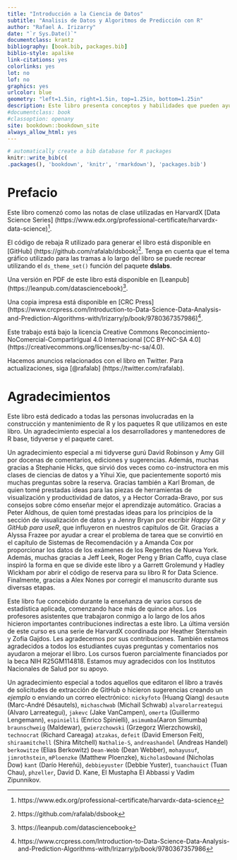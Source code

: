 ```yaml
---
title: "Introducción a la Ciencia de Datos"
subtitle: "Analisis de Datos y Algoritmos de Predicción con R"
author: "Rafael A. Irizarry"
date: "`r Sys.Date()`"
documentclass: krantz
bibliography: [book.bib, packages.bib]
biblio-style: apalike
link-citations: yes
colorlinks: yes
lot: no
lof: no
graphics: yes
urlcolor: blue
geometry: "left=1.5in, right=1.5in, top=1.25in, bottom=1.25in"
description: Este libro presenta conceptos y habilidades que pueden ayudar a abordar desafíos de mundo real de análisis de datos. Cubre conceptos de probabilidad, inferencia estadística, regresión lineal y aprendizaje automático y te ayuda a desarrollar habilidades como la programación R, disputa de datos con dplyr, visualización de datos con ggplot2, organización de archivos con Shell de UNIX / Linux, control de versiones con GitHub y preparación de documentos reproducibles con R markdown.
#documentclass: book
#classoption: openany
site: bookdown::bookdown_site
always_allow_html: yes
---
```



```r
# automatically create a bib database for R packages
knitr::write_bib(c(
.packages(), 'bookdown', 'knitr', 'rmarkdown'), 'packages.bib')
```

# Prefacio {-}

Este libro comenzó como las notas de clase utilizadas en
HarvardX [Data Science Series] (https://www.edx.org/professional-certificate/harvardx-data-science)^[https://www.edx.org/professional-certificate/harvardx-data-science].

El código de rebaja R utilizado para generar el libro está disponible en [GitHub] (https://github.com/rafalab/dsbook)^[https://github.com/rafalab/dsbook]. Tenga en cuenta que el tema gráfico utilizado para las tramas a lo largo del libro se puede recrear utilizando el `ds_theme_set()` función del paquete __dslabs__.

Una versión en PDF de este libro está disponible en [Leanpub] (https://leanpub.com/datasciencebook)^[https://leanpub.com/datasciencebook].

Una copia impresa está disponible en [CRC Press] (https://www.crcpress.com/Introduction-to-Data-Science-Data-Analysis-and-Prediction-Algorithms-with/Irizarry/p/book/9780367357986)^[ https://www.crcpress.com/Introduction-to-Data-Science-Data-Analysis-and-Prediction-Algorithms-with/Irizarry/p/book/9780367357986].

Este trabajo está bajo la licencia Creative Commons Reconocimiento-NoComercial-CompartirIgual 4.0 Internacional [CC BY-NC-SA 4.0] (https://creativecommons.org/licenses/by-nc-sa/4.0).

Hacemos anuncios relacionados con el libro en Twitter. Para actualizaciones, siga [\@rafalab] (https://twitter.com/rafalab).

# Agradecimientos {-}

Este libro está dedicado a todas las personas involucradas en la construcción y mantenimiento de R y los paquetes R que utilizamos en este libro. Un agradecimiento especial a los desarrolladores y mantenedores de R base, tidyverse y el paquete caret.

Un agradecimiento especial a mi tidyverse gurú David Robinson y Amy Gill por docenas de comentarios, ediciones y sugerencias. Además, muchas gracias a Stephanie Hicks, que sirvió dos veces como co-instructora en mis clases de ciencias de datos y a Yihui Xie, que pacientemente soportó mis muchas preguntas sobre la reserva. Gracias también a Karl Broman, de quien tomé prestadas ideas para las piezas de herramientas de visualización y productividad de datos, y a Hector Corrada-Bravo, por sus consejos sobre cómo enseñar mejor el aprendizaje automático. Gracias a Peter Aldhous, de quien tomé prestadas ideas para los principios de la sección de visualización de datos y a Jenny Bryan por escribir _Happy Git y GitHub para useR_, que influyeron en nuestros capítulos de Git. Gracias a
Alyssa Frazee por ayudar a crear el problema de tarea que se convirtió en el capítulo de Sistemas de Recomendación y a Amanda Cox por proporcionar los datos de los exámenes de los Regentes de Nueva York. Además, muchas gracias a Jeff Leek, Roger Peng y Brian Caffo, cuya clase inspiró la forma en que se divide este libro y a Garrett Grolemund y Hadley Wickham por abrir el código de reserva para su libro R for Data Science. Finalmente, gracias a Alex Nones por corregir el manuscrito durante sus diversas etapas.

Este libro fue concebido durante la enseñanza de varios cursos de estadística aplicada, comenzando hace más de quince años. Los profesores asistentes que trabajaron conmigo a lo largo de los años hicieron importantes contribuciones indirectas a este libro. La última versión de este curso es una serie de HarvardX coordinada por Heather Sternshein y Zofia Gajdos. Les agradecemos por sus contribuciones. También estamos agradecidos a todos los estudiantes cuyas preguntas y comentarios nos ayudaron a mejorar el libro. Los cursos fueron parcialmente financiados por la beca NIH R25GM114818. Estamos muy agradecidos con los Institutos Nacionales de Salud por su apoyo.

Un agradecimiento especial a todos aquellos que editaron el libro a través de solicitudes de extracción de GitHub o hicieron sugerencias creando un _ejemplo_ o enviando un correo electrónico: `nickyfoto` (Huang Qiang) `desautm` (Marc-André Désautels), `michaschwab` (Michail Schwab) `alvarolarreategui` (Alvaro Larreategui), `jakevc` (Jake VanCampen), `omerta` (Guillermo Lengemann), `espinielli` (Enrico Spinielli), `asimumba`(Aaron Simumba) `braunschweig` (Maldewar), `gwierzchowski` (Grzegorz Wierzchowski), `technocrat` (Richard Careaga) `atzakas`, `defeit` (David Emerson Feit), `shiraamitchell` (Shira Mitchell) `Nathalie-S`, `andreashandel` (Andreas Handel) `berkowitze` (Elias Berkowitz) `Dean-Webb` (Dean Webber), `mohayusuf`, `jimrothstein`, `mPloenzke` (Matthew Ploenzke), `NicholasDowand` (Nicholas Dow) `kant` (Darío Hereñú), `debbieyuster` (Debbie Yuster), `tuanchauict` (Tuan Chau), `phzeller`, David D. Kane, El Mustapha El Abbassi y Vadim Zipunnikov.



